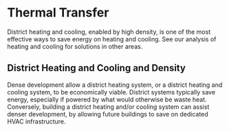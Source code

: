 # Thermal Transfer

District heating and cooling, enabled by high density, is one of the most effective ways to save energy on heating and cooling. See our analysis of heating and cooling for solutions in other areas.

## District Heating and Cooling and Density
Dense development allow a district heating system, or a district heating and cooling system, to be economically viable. District systems typically save energy, especially if powered by what would otherwise be waste heat. Conversely, building a district heating and/or cooling system can assist denser development, by allowing future buildings to save on dedicated HVAC infrastructure.